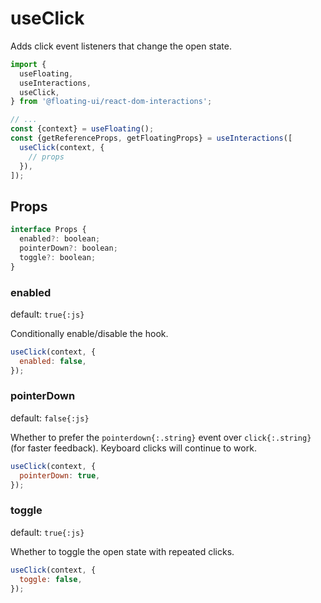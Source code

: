 # useClick

Adds click event listeners that change the open state.

```js /useClick/
import {
  useFloating,
  useInteractions,
  useClick,
} from '@floating-ui/react-dom-interactions';

// ...
const {context} = useFloating();
const {getReferenceProps, getFloatingProps} = useInteractions([
  useClick(context, {
    // props
  }),
]);
```

## Props

```js
interface Props {
  enabled?: boolean;
  pointerDown?: boolean;
  toggle?: boolean;
}
```

### enabled

default: `true{:js}`

Conditionally enable/disable the hook.

```js
useClick(context, {
  enabled: false,
});
```

### pointerDown

default: `false{:js}`

Whether to prefer the `pointerdown{:.string}` event over
`click{:.string}` (for faster feedback). Keyboard clicks will
continue to work.

```js
useClick(context, {
  pointerDown: true,
});
```

### toggle

default: `true{:js}`

Whether to toggle the open state with repeated clicks.

```js
useClick(context, {
  toggle: false,
});
```
